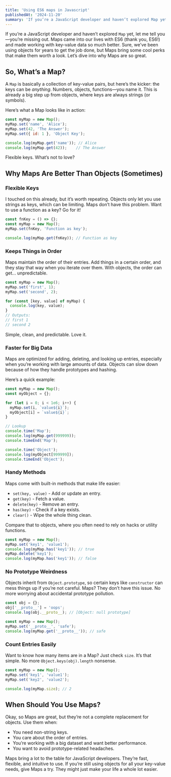 ```yaml
---
title: 'Using ES6 maps in Javascript'
publishedAt: '2024-11-20'
summary: 'If you’re a JavaScript developer and haven’t explored Map yet, let me tell you—you’re missing out. Maps came into our lives with ES6 (thank you, ES6!) and made working with key-value data so much better.'
---
```


If you’re a JavaScript developer and haven’t explored `Map` yet, let me tell you—you’re missing out. Maps came into our lives with ES6 (thank you, ES6!) and made working with key-value data so much better. Sure, we’ve been using objects for years to get the job done, but Maps bring some cool perks that make them worth a look. Let’s dive into why Maps are so great.

## So, What’s a Map?

A `Map` is basically a collection of key-value pairs, but here’s the kicker: the keys can be *anything*. Numbers, objects, functions—you name it. This is already a big step up from objects, where keys are always strings (or symbols).

Here’s what a Map looks like in action:

```javascript
const myMap = new Map();
myMap.set('name', 'Alice');
myMap.set(42, 'The Answer');
myMap.set({ id: 1 }, 'Object Key');

console.log(myMap.get('name')); // Alice
console.log(myMap.get(42));    // The Answer
```

Flexible keys. What’s not to love?

## Why Maps Are Better Than Objects (Sometimes)

### Flexible Keys

I touched on this already, but it’s worth repeating. Objects only let you use strings as keys, which can be limiting. Maps don’t have this problem. Want to use a function as a key? Go for it!

```javascript
const fnKey = () => {};
const myMap = new Map();
myMap.set(fnKey, 'Function as key');

console.log(myMap.get(fnKey)); // Function as key
```

### Keeps Things in Order

Maps maintain the order of their entries. Add things in a certain order, and they stay that way when you iterate over them. With objects, the order can get... unpredictable.

```javascript
const myMap = new Map();
myMap.set('first', 1);
myMap.set('second', 2);

for (const [key, value] of myMap) {
  console.log(key, value);
}
// Outputs:
// first 1
// second 2
```

Simple, clean, and predictable. Love it.

### Faster for Big Data

Maps are optimized for adding, deleting, and looking up entries, especially when you’re working with large amounts of data. Objects can slow down because of how they handle prototypes and hashing.  

Here’s a quick example:

```javascript
const myMap = new Map();
const myObject = {};

for (let i = 0; i < 1e6; i++) {
  myMap.set(i, `value${i}`);
  myObject[i] = `value${i}`;
}

// Lookup
console.time('Map');
console.log(myMap.get(999999));
console.timeEnd('Map');

console.time('Object');
console.log(myObject[999999]);
console.timeEnd('Object');
```

### Handy Methods

Maps come with built-in methods that make life easier:

- `set(key, value)` - Add or update an entry.
- `get(key)` - Fetch a value.
- `delete(key)` - Remove an entry.
- `has(key)` - Check if a key exists.
- `clear()` - Wipe the whole thing clean.

Compare that to objects, where you often need to rely on hacks or utility functions.

```javascript
const myMap = new Map();
myMap.set('key1', 'value1');
console.log(myMap.has('key1')); // true
myMap.delete('key1');
console.log(myMap.has('key1')); // false
```

### No Prototype Weirdness

Objects inherit from `Object.prototype`, so certain keys like `constructor` can mess things up if you’re not careful. Maps? They don’t have this issue. No more worrying about accidental prototype pollution.

```javascript
const obj = {};
obj['__proto__'] = 'oops';
console.log(obj.__proto__); // [Object: null prototype]

const myMap = new Map();
myMap.set('__proto__', 'safe');
console.log(myMap.get('__proto__')); // safe
```

### Count Entries Easily

Want to know how many items are in a Map? Just check `size`. It’s that simple. No more `Object.keys(obj).length` nonsense.

```javascript
const myMap = new Map();
myMap.set('key1', 'value1');
myMap.set('key2', 'value2');

console.log(myMap.size); // 2
```

## When Should You Use Maps?

Okay, so Maps are great, but they’re not a complete replacement for objects. Use them when:

- You need non-string keys.
- You care about the order of entries.
- You’re working with a big dataset and want better performance.
- You want to avoid prototype-related headaches.

Maps bring a lot to the table for JavaScript developers. They’re fast, flexible, and intuitive to use. If you’re still using objects for all your key-value needs, give Maps a try. They might just make your life a whole lot easier.
